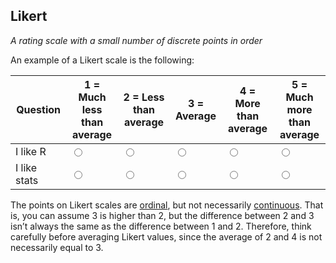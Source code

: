 ## Likert

<dfn>A rating scale with a small number of discrete points in order</dfn>

An example of a Likert scale is the following:

| Question | 1 = Much less than average | 2 = Less than average | 3 = Average | 4 = More than average | 5 = Much more than average |
|-|-|-|-|-|-|
| I like R | <input type="radio" name = "a"> | <input type="radio" name = "a"> | <input type="radio" name = "a"> | <input type="radio" name = "a"> | <input type="radio" name = "a"> |
| I like stats | <input type="radio" name = "b"> | <input type="radio" name = "b"> | <input type="radio" name = "b"> | <input type="radio" name = "b"> | <input type="radio" name = "b"> |

The points on Likert scales are [ordinal](#ordinal), but not necessarily [continuous](#continuous). That is, you can assume 3 is higher than 2, but the difference between 2 and 3 isn't always the same as the difference between 1 and 2. Therefore, think carefully before averaging Likert values, since the average of 2 and 4 is not necessarily equal to 3.
